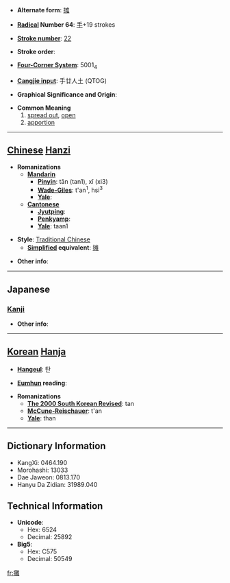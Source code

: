 * '''Alternate form''': [[摊]]

* '''[[Wiktionary:Chinese radical index| Radical]] Number 64''': [[Wiktionary:Chinese radical index 手|手]]+19 strokes

* '''[[Wiktionary:Chinese total strokes index|Stroke number]]''': [[Wiktionary:Chinese total strokes index 22|22]]

* '''Stroke order''': 

* '''[[Wiktionary:Chinese four corner index|Four-Corner System]]''': 5001<sub>4</sub>

* '''[[Wiktionary:Chinese Cangjie index|Cangjie input]]''': 手廿人土 (QTOG)

* '''Graphical Significance and Origin''': 

* '''Common Meaning'''
*#[[spread out]], [[open]]
*# [[apportion]]


----

== [[Chinese]] [[Hanzi]] ==

* '''Romanizations'''
** '''[[Mandarin]]'''
*** '''[[Pinyin]]''': tān (tan1), xǐ (xi3)
*** '''[[Wade-Giles]]''': t'an<sup>1</sup>, hsi<sup>3</sup>
*** '''[[Yale]]''': 
** '''[[Cantonese]]'''
*** '''[[Jyutping]]''':
*** '''[[Penkyamp]]''': 
*** '''[[Yale]]''': taan1

* '''Style''': [[Traditional Chinese]] 
** '''[[Simplified Chinese|Simplified]] equivalent''': [[摊]]

* '''Other info''': 

----

==Japanese==
===[[Kanji]]===
{{kanji|on readings=[[たん]] (tan), [[だん]] (dan), [[だ]] (da)
|kun readings=[[ひらく]] (hiraku), [[ゆるやか]] (yuruyaka)
}}

* '''Other info''':  

----

== [[Korean]] [[Hanja]] ==

* '''[[Hangeul]]''': 탄

* '''[[Eumhun]] reading''': 

* '''Romanizations'''
** '''[[The 2000 South Korean Revised Romanization|The 2000 South Korean Revised]]''': tan
** '''[[McCune-Reischauer]]''': t'an
** '''[[Yale]]''': than

----

== Dictionary Information ==

* KangXi: 0464.190
* Morohashi: 13033
* Dae Jaweon: 0813.170
* Hanyu Da Zidian: 31989.040

== Technical Information ==

* '''Unicode''':
** Hex: 6524
** Decimal: 25892
* '''Big5''':
** Hex: C575
** Decimal: 50549

[[fr:攤]]